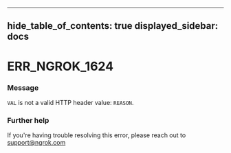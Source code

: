 

---
hide_table_of_contents: true
displayed_sidebar: docs
---


# ERR_NGROK_1624

### Message
`VAL` is not a valid HTTP header value: `REASON`.

<ErrorDetails error="err_ngrok_1624" />



### Further help
If you're having trouble resolving this error, please reach out to [support@ngrok.com](mailto:support@ngrok.com?subject=Help%20with%20ERR_NGROK_1624)

